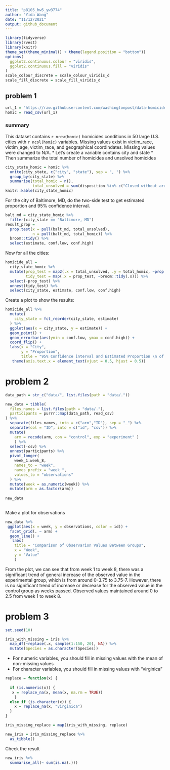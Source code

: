 ```yaml
---
title: "p8105_hw5_yw3774"
author: "Yida Wang"
date: "11/12/2021"
output: github_document
---
```


```r
library(tidyverse)
library(rvest)
library(knitr)
theme_set(theme_minimal() + theme(legend.position = "bottom"))
options(
  ggplot2.continuous.colour = "viridis",
  ggplot2.continuous.fill = "viridis"
)
scale_colour_discrete = scale_colour_viridis_d
scale_fill_discrete = scale_fill_viridis_d
```

## problem 1
```r

url_1 = "https://raw.githubusercontent.com/washingtonpost/data-homicides/master/homicide-data.csv"
homic = read_csv(url_1)

```
### summary
This dataset contains `r nrow(homic)` homicides conditions in 50 large U.S. cities with `r ncol(homic)` variables. Missing values exist in victim_race, victim_age, victim_race, and geographical coordindates. Missing values were changed to N/A. 
* Let's create a variable contains city and state
* Then summarize the total number of homicides and unsolved homicides
```r
city_state_homic = homic %>% 
  unite(city_state, c("city", "state"), sep = ", ") %>% 
  group_by(city_state) %>% 
  summarise(total_homic = n(),
            total_unsolved = sum(disposition %in% c("Closed without arrest", "Open/No arrest")))
knitr::kable(city_state_homic)
```

For the city of Baltimore, MD, do the two-side test to get estimated proportion and 95% confidence interval.

```r
balt_md = city_state_homic %>% 
  filter(city_state == "Baltimore, MD") 
result_prop = 
  prop.test(x = pull(balt_md, total_unsolved),
            n = pull(balt_md, total_homic)) %>% 
  broom::tidy() %>% 
  select(estimate, conf.low, conf.high)
```

Now for all the cities:

```r
homicide_all =
  city_state_homic %>% 
  mutate(prop_test = map2(.x = total_unsolved, .y = total_homic, ~prop.test(x = .x, n = .y)),
         tidy_test = map(.x = prop_test, ~broom::tidy(.x))) %>% 
  select(-prop_test) %>% 
  unnest(tidy_test) %>%
  select(city_state, estimate, conf.low, conf.high)
```

Create a plot to show the results:

```r
homicide_all %>% 
  mutate(
    city_state = fct_reorder(city_state, estimate)
  ) %>%
  ggplot(aes(x = city_state, y = estimate)) +
  geom_point() +
  geom_errorbar(aes(ymin = conf.low, ymax = conf.high)) +
  coord_flip() +
  labs(x = "City",
       y = "Proportion",
       title = "95% Confidence interval and Estimated Proportion \n of Unsolved Homicides Cases in Each City") +
   theme(axis.text.x = element_text(vjust = 0.5, hjust = 0.5))
```

# problem 2
```r
data_path = str_c("data/", list.files(path = "data/."))

new_data = tibble(
  files_names = list.files(path = "data/."),
  participants = purrr::map(data_path, read_csv) 
) %>% 
  separate(files_names, into = c("arm","ID"), sep = "_") %>% 
  separate(col = "ID", into = c("id", "csv")) %>%
  mutate(
    arm = recode(arm, con = "control", exp = "experiment" )
    ) %>% 
  select(-csv) %>% 
  unnest(participants) %>%
  pivot_longer(
    week_1:week_8,
    names_to = "week",
    names_prefix = "week_",
    values_to = "observations"
  ) %>% 
  mutate(week = as.numeric(week)) %>%
  mutate(arm = as.factor(arm))
  
new_data
  
```
Make a plot for observations 
```r
new_data %>% 
 ggplot(aes(x = week, y = observations, color = id)) +
  facet_grid(. ~ arm) +
  geom_line() +
   labs(
    title = "Comparison of Observarion Values Between Groups",
    x = "Week",
    y = "Value"
    )
```

From the plot, we can see that from week 1 to week 8, there was a significant trend of general increase of the observed value in the experimental group, which is from around 0-3.75 to 3.75-7. However, there is no significant trend of increase or decrease for the observed value in the control group as weeks passed. Observed values maintained around 0 to 2.5 from week 1 to week 8.


# problem 3


```r
set.seed(10)

iris_with_missing = iris %>% 
  map_df(~replace(.x, sample(1:150, 20), NA)) %>%
  mutate(Species = as.character(Species))
```
* For numeric variables, you should fill in missing values with the mean of non-missing values
* For character variables, you should fill in missing values with "virginica"
```r
replace = function(x) {
  
  if (is.numeric(x)) {
   x = replace_na(x, mean(x, na.rm = TRUE))
    }
  else if (is.character(x)) {
    x = replace_na(x, "virginica")
  }
}

iris_missing_replace = map(iris_with_missing, replace)

new_iris = iris_missing_replace %>% 
  as_tibble()
```

Check the result
```r
new_iris %>%
  summarise_all(~ sum(is.na(.)))
```

